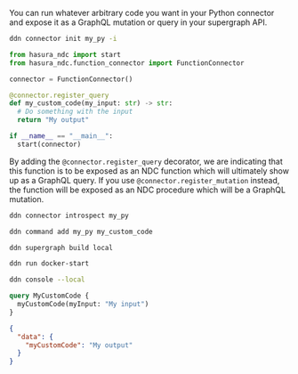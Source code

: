You can run whatever arbitrary code you want in your Python connector and expose it as a GraphQL mutation or query in
your supergraph API.

```sh title="Initalize a new connector and select hasura/python from the list:"
ddn connector init my_py -i
```

```py title="Replace the functions.py contents with your own custom code:"
from hasura_ndc import start
from hasura_ndc.function_connector import FunctionConnector

connector = FunctionConnector()

@connector.register_query
def my_custom_code(my_input: str) -> str:
  # Do something with the input
  return "My output"

if __name__ == "__main__":
  start(connector)
```

By adding the `@connector.register_query` decorator, we are indicating that this function is to be exposed as an NDC
function which will ultimately show up as a GraphQL query. If you use `@connector.register_mutation` instead, the
function will be exposed as an NDC procedure which will be a GraphQL mutation.

```bash title="Introspect the connector:"
ddn connector introspect my_py
```

```bash title="Track the function:"
ddn command add my_py my_custom_code
```

```bash title="Create a new build:"
ddn supergraph build local
```

```bash title="Start your services:"
ddn run docker-start
```

```bash title="Open your development console:"
ddn console --local
```

```graphql title="You can now query your native operation:"
query MyCustomCode {
  myCustomCode(myInput: "My input")
}
```

```json title="You will see a response like this:"
{
  "data": {
    "myCustomCode": "My output"
  }
}
```
